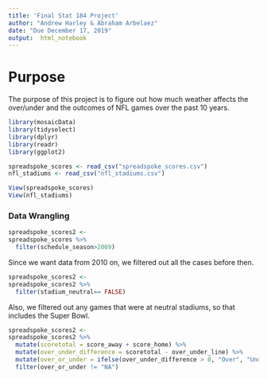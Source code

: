```yaml
---
title: 'Final Stat 184 Project'
author: "Andrew Harley & Abraham Arbelaez"
date: "Due December 17, 2019"
output:  html_notebook
---
```


# Purpose
The purpose of this project is to figure out how much weather affects the over/under and the outcomes of NFL games over the past 10 years.  

```r
library(mosaicData)
library(tidyselect)
library(dplyr)
library(readr)
library(ggplot2)
```


```r
spreadspoke_scores <- read_csv("spreadspoke_scores.csv")
nfl_stadiums <- read_csv("nfl_stadiums.csv")
```


```r
View(spreadspoke_scores)
View(nfl_stadiums)
```

### Data Wrangling

```r
spreadspoke_scores2 <-
spreadspoke_scores %>%
  filter(schedule_season>2009)
```

Since we want data from 2010 on, we filtered out all the cases before then.

```r
spreadspoke_scores2 <-
spreadspoke_scores2 %>%
  filter(stadium_neutral== FALSE)
```

Also, we filtered out any games that were at neutral stadiums, so that includes the Super Bowl.

```r
spreadspoke_scores2 <-
spreadspoke_scores2 %>%
  mutate(scoretotal = score_away + score_home) %>%
  mutate(over_under_difference = scoretotal - over_under_line) %>%
  mutate(over_or_under = ifelse(over_under_difference > 0, "Over", "Under")) %>%
  filter(over_or_under != "NA")
```






